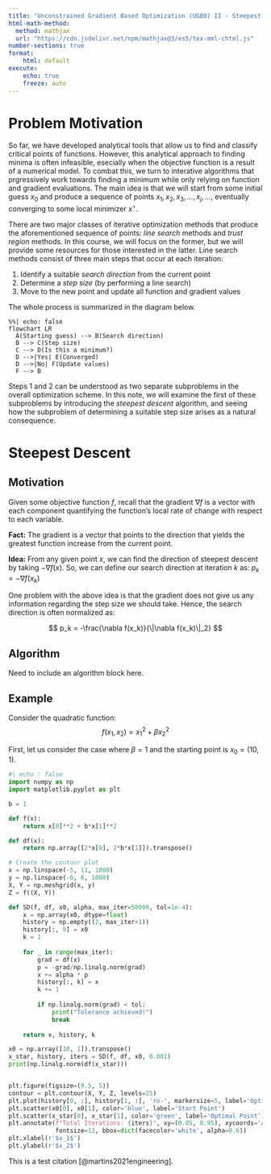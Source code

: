 ---
title: "Unconstrained Gradient Based Optimization (UGBO) II - Steepest Descent"
html-math-method:
  method: mathjax
  url: "https://cdn.jsdelivr.net/npm/mathjax@3/es5/tex-mml-chtml.js"
number-sections: true
format: 
    html: default
execute:
    echo: true
    freeze: auto
---

# Problem Motivation
So far, we have developed analytical tools that allow us to find and classify critical points of functions. However, this analytical approach to finding minima is often infeasible, esecially when the objective function is a result of a numerical model. To combat this, we turn to interative algorithms that prgressively work towards finding a minimum while only relying on function and gradient evaluations. The main idea is that we will start from some initial guess $x_0$ and produce a sequence of points $x_1, x_2, x_3, \ldots, x_j, \ldots$, eventually converging to some local minimizer $x^\star$. 

There are two major classes of iterative optimization methods that produce the aforementioned sequence of points: *line search* methods and *trust region* methods. In this course, we will focus on the former, but we will provide some resources for those interested in the latter. Line search methods consist of three main steps that occur at each iteration:

1. Identify a suitable *search direction* from the current point
2. Determine a *step size* (by performing a line search)
3. Move to the new point and update all function and gradient values

The whole process is summarized in the diagram below.

```{mermaid}
%%| echo: false
flowchart LR
  A(Starting guess) --> B(Search direction)
  B --> C(Step size)
  C --> D(Is this a minimum?)
  D -->|Yes| E(Converged)
  D -->|No| F(Update values)
  F --> B

```

Steps 1 and 2 can be understood as two separate subproblems in the overall optimization scheme. In this note, we will examine the first of these subproblems by introducing the *steepest descent* algorithm, and seeing how the subproblem of determining a suitable step size arises as a natural consequence.



# Steepest Descent
## Motivation
Given some objective function $f$, recall that the gradient $\nabla f$ is a vector with each component quantifying the function's local rate of change with respect to each variable.

**Fact:** The gradient is a vector that points to the direction that yields the greatest function increase from the current point. 

**Idea:** From any given point $x$, we can find the direction of steepest descent by taking $-\nabla f(x)$. So, we can define our search direction at iteration $k$ as: $p_k = -\nabla f(x_k)$

One problem with the above idea is that the gradient does not give us any information regarding the step size we should take. Hence, the search direction is often normalized as:

$$
p_k = -\frac{\nabla f(x_k)}{\|\nabla f(x_k)\|_2}
$$

## Algorithm
Need to include an algorithm block here. 

## Example
Consider the quadratic function:
$$
f(x_1, x_2) = x_1^2 + \beta x_2^2
$$

First, let us consider the case where $\beta = 1$ and the starting point is $x_0 = (10,1)$.

```{python}
#| echo : false
import numpy as np
import matplotlib.pyplot as plt

b = 1

def f(x):
    return x[0]**2 + b*x[1]**2

def df(x):
    return np.array([2*x[0], 2*b*x[1]]).transpose()

# Create the contour plot
x = np.linspace(-5, 11, 1000)
y = np.linspace(-6, 6, 1000)
X, Y = np.meshgrid(x, y)
Z = f((X, Y))

def SD(f, df, x0, alpha, max_iter=50000, tol=1e-4):
    x = np.array(x0, dtype=float)
    history = np.empty((2, max_iter+1))
    history[:, 0] = x0
    k = 1
    
    for _ in range(max_iter):
        grad = df(x)
        p = -grad/np.linalg.norm(grad)
        x += alpha * p
        history[:, k] = x
        k += 1
        
        if np.linalg.norm(grad) < tol:
            print("Tolerance achieved!")
            break
    
    return x, history, k

x0 = np.array([10, 1]).transpose()
x_star, history, iters = SD(f, df, x0, 0.001)
print(np.linalg.norm(df(x_star)))


plt.figure(figsize=(9.5, 5))
contour = plt.contour(X, Y, Z, levels=25)
plt.plot(history[0, :], history[1, :], 'ro-', markersize=5, label='Optimization Path')
plt.scatter(x0[0], x0[1], color='blue', label='Start Point')
plt.scatter(x_star[0], x_star[1], color='green', label='Optimal Point')
plt.annotate(f"Total Iterations: {iters}", xy=(0.05, 0.95), xycoords='axes fraction',
             fontsize=12, bbox=dict(facecolor='white', alpha=0.6))
plt.xlabel(r'$x_1$')
plt.ylabel(r'$x_2$') 
```

This is a test citation [@martins2021engineering].